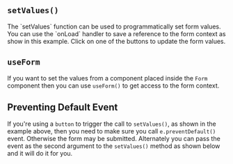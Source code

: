 
## `setValues()`

<Split>
  The `setValues` function can be used to programmatically
  set form values.  You can use the `onLoad` handler to
  save a reference to the form context as show in this example.

  <TryItOut>
    Click on one of the buttons to update the form values.
  </TryItOut>
</Split>

<Example
  Component={SetValues}
  code={SetValuesSrc}
  caption="setValues"
  highlightLines="11"
  expand
/>

## `useForm`

If you want to set the values from a component placed inside the
`Form` component then you can use `useForm()` to
get access to the form context.

<Example
  Component={UseSetValues}
  code={UseSetValuesSrc}
  caption="setValues"
  highlightLines="26"
  expand
/>

## Preventing Default Event

If you're using a `button` to trigger the call to
`setValues()`, as shown in the example above, then you need
to make sure you call `e.preventDefault()` event.  Otherwise
the form may be submitted. Alternately you can pass the event as the
second argument to the `setValues()` method as shown below
and it will do it for you.

<Example
  Component={UseSetValuesE}
  code={UseSetValuesESrc}
  caption="setValues"
  highlightLines="24"
  expand
/>
